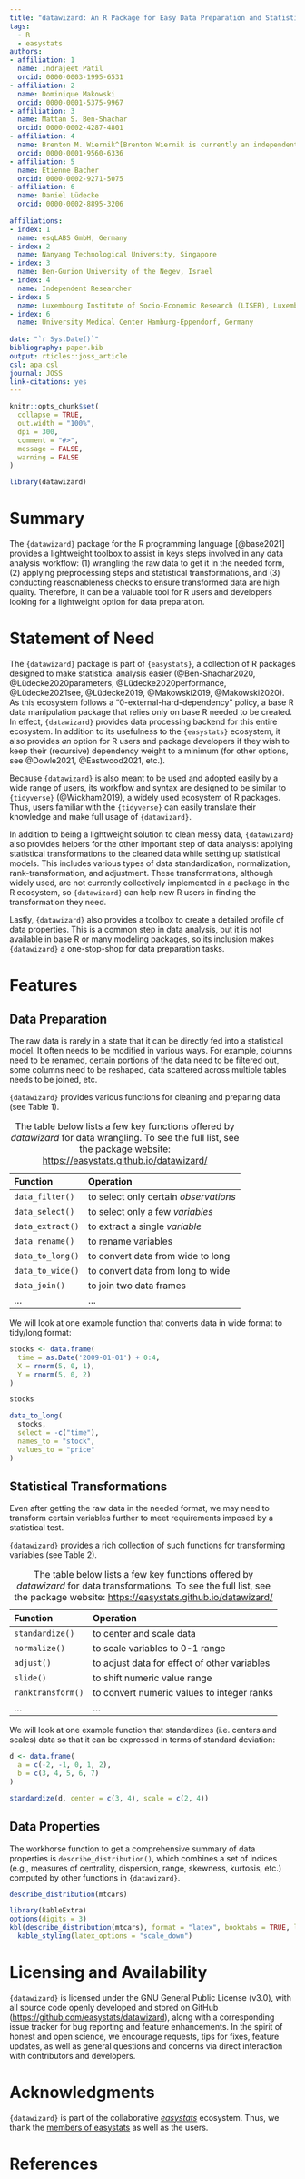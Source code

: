 ```yaml
---
title: "datawizard: An R Package for Easy Data Preparation and Statistical Transformations"
tags:
  - R
  - easystats
authors:
- affiliation: 1
  name: Indrajeet Patil
  orcid: 0000-0003-1995-6531
- affiliation: 2
  name: Dominique Makowski
  orcid: 0000-0001-5375-9967
- affiliation: 3
  name: Mattan S. Ben-Shachar
  orcid: 0000-0002-4287-4801
- affiliation: 4
  name: Brenton M. Wiernik^[Brenton Wiernik is currently an independent researcher and Research Scientist at Meta, Demography and Survey Science. The current work was done in an independent capacity.]
  orcid: 0000-0001-9560-6336
- affiliation: 5
  name: Etienne Bacher
  orcid: 0000-0002-9271-5075 
- affiliation: 6
  name: Daniel Lüdecke
  orcid: 0000-0002-8895-3206
  
affiliations:
- index: 1
  name: esqLABS GmbH, Germany
- index: 2
  name: Nanyang Technological University, Singapore
- index: 3
  name: Ben-Gurion University of the Negev, Israel
- index: 4
  name: Independent Researcher
- index: 5
  name: Luxembourg Institute of Socio-Economic Research (LISER), Luxembourg
- index: 6
  name: University Medical Center Hamburg-Eppendorf, Germany
    
date: "`r Sys.Date()`"
bibliography: paper.bib
output: rticles::joss_article
csl: apa.csl
journal: JOSS
link-citations: yes
---
```


```r
knitr::opts_chunk$set(
  collapse = TRUE,
  out.width = "100%",
  dpi = 300,
  comment = "#>",
  message = FALSE,
  warning = FALSE
)

library(datawizard)
```

# Summary

The `{datawizard}` package for the R programming language [@base2021] provides a lightweight toolbox to assist in keys steps involved in any data analysis workflow: (1) wrangling the raw data to get it in the needed form, (2) applying preprocessing steps and statistical transformations, and (3) conducting reasonableness checks to ensure transformed data are high quality. Therefore, it can be a valuable tool for R users and developers looking for a lightweight option for data preparation.

# Statement of Need

The `{datawizard}` package is part of `{easystats}`, a collection of R packages designed to make statistical analysis easier (@Ben-Shachar2020, @Lüdecke2020parameters, @Lüdecke2020performance, @Lüdecke2021see, @Lüdecke2019, @Makowski2019, @Makowski2020). As this ecosystem follows a "0-external-hard-dependency" policy, a base R data manipulation package that relies only on base R needed to be created. In effect, `{datawizard}` provides data processing backend for this entire ecosystem. 
In addition to its usefulness to the `{easystats}` ecosystem, it also provides *an* option for R users and package developers if they wish to keep their (recursive) dependency weight to a minimum (for other options, see @Dowle2021, @Eastwood2021, etc.).

Because `{datawizard}` is also meant to be used and adopted easily by a wide range of users, its workflow and syntax are designed to be similar to `{tidyverse}` (@Wickham2019), a widely used ecosystem of R packages. Thus, users familiar with the `{tidyverse}` can easily translate their knowledge and make full usage of `{datawizard}`.

In addition to being a lightweight solution to clean messy data, `{datawizard}` also provides helpers for the other important step of data analysis: applying statistical transformations to the cleaned data while setting up statistical models. This includes various types of data standardization, normalization, rank-transformation, and adjustment. These transformations, although widely used, are not currently collectively implemented in a package in the R ecosystem, so `{datawizard}` can help new R users in finding the transformation they need.

Lastly, `{datawizard}` also provides a toolbox to create a detailed profile of data properties. This is a common step in data analysis, but it is not available in base R or many modeling packages, so its inclusion makes `{datawizard}` a one-stop-shop for data preparation tasks.

# Features

## Data Preparation

The raw data is rarely in a state that it can be directly fed into a statistical model. It often needs to be modified in various ways. For example, columns need to be renamed, certain portions of the data need to be filtered out, some columns need to be reshaped, data scattered across multiple tables needs to be joined, etc. 

`{datawizard}` provides various functions for cleaning and preparing data (see Table 1).

| Function         | Operation                             |
| :--------------- | :------------------------------------ |
| `data_filter()`  | to select only certain *observations* |
| `data_select()`  | to select only a few *variables*      |
| `data_extract()` | to extract a single *variable*        |
| `data_rename()`  | to rename variables                   |
| `data_to_long()` | to convert data from wide to long     |
| `data_to_wide()` | to convert data from long to wide     |
| `data_join()`    | to join two data frames               |
| ...              | ...                                   |

Table: The table below lists a few key functions offered by *datawizard* for data wrangling. To see the full list, see the package website: <https://easystats.github.io/datawizard/>

We will look at one example function that converts data in wide format to tidy/long format:

```r
stocks <- data.frame(
  time = as.Date('2009-01-01') + 0:4,
  X = rnorm(5, 0, 1),
  Y = rnorm(5, 0, 2)
)

stocks

data_to_long(
  stocks,
  select = -c("time"),
  names_to = "stock",
  values_to = "price"
)
```

## Statistical Transformations

Even after getting the raw data in the needed format, we may need to transform certain variables further to meet requirements imposed by a statistical test.

`{datawizard}` provides a rich collection of such functions for transforming variables (see Table 2).

| Function          | Operation                                    |
| :---------------- | :------------------------------------------- |
| `standardize()`   | to center and scale data                     |
| `normalize()`     | to scale variables to 0-1 range              |
| `adjust()`        | to adjust data for effect of other variables |
| `slide()`         | to shift numeric value range                 |
| `ranktransform()` | to convert numeric values to integer ranks   |
| ...               | ...                                          |

Table: The table below lists a few key functions offered by *datawizard* for data transformations. To see the full list, see the package website: <https://easystats.github.io/datawizard/>

We will look at one example function that standardizes (i.e. centers and scales) data so that it can be expressed in terms of standard deviation:

```r
d <- data.frame(
  a = c(-2, -1, 0, 1, 2),
  b = c(3, 4, 5, 6, 7)
)

standardize(d, center = c(3, 4), scale = c(2, 4))
```

## Data Properties

The workhorse function to get a comprehensive summary of data properties is `describe_distribution()`, which combines a set of indices (e.g., measures of centrality, dispersion, range, skewness, kurtosis, etc.) computed by other functions in `{datawizard}`.

```r
describe_distribution(mtcars)
```

```r
library(kableExtra)
options(digits = 3)
kbl(describe_distribution(mtcars), format = "latex", booktabs = TRUE, linesep = "") |>
  kable_styling(latex_options = "scale_down")
```

# Licensing and Availability

`{datawizard}` is licensed under the GNU General Public License (v3.0), with all source code openly developed and stored on GitHub (<https://github.com/easystats/datawizard>), along with a corresponding issue tracker for bug reporting and feature enhancements. In the spirit of honest and open science, we encourage requests, tips for fixes, feature updates, as well as general questions and concerns via direct interaction with contributors and developers.

# Acknowledgments

`{datawizard}` is part of the collaborative [*easystats*](https://easystats.github.io/easystats/) ecosystem. Thus, we thank the [members of easystats](https://github.com/orgs/easystats/people) as well as the users.

# References
